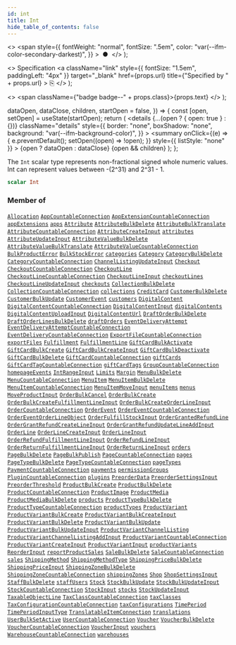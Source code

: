 ```yaml
---
id: int
title: Int
hide_table_of_contents: false
---
```


  <>
    <span
      style={{
        fontWeight: "normal",
        fontSize: ".5em",
        color: "var(--ifm-color-secondary-darkest)",
      }}
    >
      &nbsp;●&nbsp;
    </span>
  </>
);

  <>
    Specification
    <a
      className="link"
      style={{ fontSize: "1.5em", paddingLeft: "4px" }}
      target="\_blank"
      href={props.url}
      title={"Specified by " + props.url}
    >
      ⎘
    </a>
  </>
);

  <>
    <span className={"badge badge--" + props.class}>{props.text}</span>
  </>
);


  dataOpen,
  dataClose,
  children,
  startOpen = false,
}) => {
  const [open, setOpen] = useState(startOpen);
  return (
    <details
      {...(open ? { open: true } : {})}
      className="details"
      style={{
        border: "none",
        boxShadow: "none",
        background: "var(--ifm-background-color)",
      }}
    >
      <summary
        onClick={(e) => {
          e.preventDefault();
          setOpen((open) => !open);
        }}
        style={{ listStyle: "none" }}
      >
        {open ? dataOpen : dataClose}
      </summary>
      {open && children}
    </details>
  );
};

The `Int` scalar type represents non-fractional signed whole numeric values. Int can represent values between -(2^31) and 2^31 - 1.

```graphql
scalar Int
```

### Member of

[`Allocation`](../../../api-reference/products/objects/allocation) <Badge class="secondary" text="object"/><Bullet />[`AppCountableConnection`](../../../api-reference/apps/objects/app-countable-connection) <Badge class="secondary" text="object"/><Bullet />[`AppExtensionCountableConnection`](../../../api-reference/apps/objects/app-extension-countable-connection) <Badge class="secondary" text="object"/><Bullet />[`appExtensions`](../../../api-reference/apps/queries/app-extensions) <Badge class="secondary" text="query"/><Bullet />[`apps`](../../../api-reference/apps/queries/apps) <Badge class="secondary" text="query"/><Bullet />[`Attribute`](../../../api-reference/attributes/objects/attribute) <Badge class="secondary" text="object"/><Bullet />[`AttributeBulkDelete`](../../../api-reference/attributes/objects/attribute-bulk-delete) <Badge class="secondary" text="object"/><Bullet />[`AttributeBulkTranslate`](../../../api-reference/attributes/objects/attribute-bulk-translate) <Badge class="secondary" text="object"/><Bullet />[`AttributeCountableConnection`](../../../api-reference/attributes/objects/attribute-countable-connection) <Badge class="secondary" text="object"/><Bullet />[`AttributeCreateInput`](../../../api-reference/attributes/inputs/attribute-create-input) <Badge class="secondary" text="input"/><Bullet />[`attributes`](../../../api-reference/attributes/queries/attributes) <Badge class="secondary" text="query"/><Bullet />[`AttributeUpdateInput`](../../../api-reference/attributes/inputs/attribute-update-input) <Badge class="secondary" text="input"/><Bullet />[`AttributeValueBulkDelete`](../../../api-reference/attributes/objects/attribute-value-bulk-delete) <Badge class="secondary" text="object"/><Bullet />[`AttributeValueBulkTranslate`](../../../api-reference/attributes/objects/attribute-value-bulk-translate) <Badge class="secondary" text="object"/><Bullet />[`AttributeValueCountableConnection`](../../../api-reference/attributes/objects/attribute-value-countable-connection) <Badge class="secondary" text="object"/><Bullet />[`BulkProductError`](../../../api-reference/products/objects/bulk-product-error) <Badge class="secondary" text="object"/><Bullet />[`BulkStockError`](../../../api-reference/products/objects/bulk-stock-error) <Badge class="secondary" text="object"/><Bullet />[`categories`](../../../api-reference/products/queries/categories) <Badge class="secondary" text="query"/><Bullet />[`Category`](../../../api-reference/products/objects/category) <Badge class="secondary" text="object"/><Bullet />[`CategoryBulkDelete`](../../../api-reference/products/objects/category-bulk-delete) <Badge class="secondary" text="object"/><Bullet />[`CategoryCountableConnection`](../../../api-reference/products/objects/category-countable-connection) <Badge class="secondary" text="object"/><Bullet />[`ChannelListingUpdateInput`](../../../api-reference/products/inputs/channel-listing-update-input) <Badge class="secondary" text="input"/><Bullet />[`Checkout`](../../../api-reference/checkout/objects/checkout) <Badge class="secondary" text="object"/><Bullet />[`CheckoutCountableConnection`](../../../api-reference/checkout/objects/checkout-countable-connection) <Badge class="secondary" text="object"/><Bullet />[`CheckoutLine`](../../../api-reference/checkout/objects/checkout-line) <Badge class="secondary" text="object"/><Bullet />[`CheckoutLineCountableConnection`](../../../api-reference/checkout/objects/checkout-line-countable-connection) <Badge class="secondary" text="object"/><Bullet />[`CheckoutLineInput`](../../../api-reference/checkout/inputs/checkout-line-input) <Badge class="secondary" text="input"/><Bullet />[`checkoutLines`](../../../api-reference/checkout/queries/checkout-lines) <Badge class="secondary" text="query"/><Bullet />[`CheckoutLineUpdateInput`](../../../api-reference/checkout/inputs/checkout-line-update-input) <Badge class="secondary" text="input"/><Bullet />[`checkouts`](../../../api-reference/checkout/queries/checkouts) <Badge class="secondary" text="query"/><Bullet />[`CollectionBulkDelete`](../../../api-reference/products/objects/collection-bulk-delete) <Badge class="secondary" text="object"/><Bullet />[`CollectionCountableConnection`](../../../api-reference/products/objects/collection-countable-connection) <Badge class="secondary" text="object"/><Bullet />[`collections`](../../../api-reference/products/queries/collections) <Badge class="secondary" text="query"/><Bullet />[`CreditCard`](../../../api-reference/payments/objects/credit-card) <Badge class="secondary" text="object"/><Bullet />[`CustomerBulkDelete`](../../../api-reference/users/objects/customer-bulk-delete) <Badge class="secondary" text="object"/><Bullet />[`CustomerBulkUpdate`](../../../api-reference/users/objects/customer-bulk-update) <Badge class="secondary" text="object"/><Bullet />[`CustomerEvent`](../../../api-reference/users/objects/customer-event) <Badge class="secondary" text="object"/><Bullet />[`customers`](../../../api-reference/users/queries/customers) <Badge class="secondary" text="query"/><Bullet />[`DigitalContent`](../../../api-reference/products/objects/digital-content) <Badge class="secondary" text="object"/><Bullet />[`DigitalContentCountableConnection`](../../../api-reference/products/objects/digital-content-countable-connection) <Badge class="secondary" text="object"/><Bullet />[`DigitalContentInput`](../../../api-reference/products/inputs/digital-content-input) <Badge class="secondary" text="input"/><Bullet />[`digitalContents`](../../../api-reference/products/queries/digital-contents) <Badge class="secondary" text="query"/><Bullet />[`DigitalContentUploadInput`](../../../api-reference/products/inputs/digital-content-upload-input) <Badge class="secondary" text="input"/><Bullet />[`DigitalContentUrl`](../../../api-reference/products/objects/digital-content-url) <Badge class="secondary" text="object"/><Bullet />[`DraftOrderBulkDelete`](../../../api-reference/orders/objects/draft-order-bulk-delete) <Badge class="secondary" text="object"/><Bullet />[`DraftOrderLinesBulkDelete`](../../../api-reference/orders/objects/draft-order-lines-bulk-delete) <Badge class="secondary" text="object"/><Bullet />[`draftOrders`](../../../api-reference/orders/queries/draft-orders) <Badge class="secondary" text="query"/><Bullet />[`EventDeliveryAttempt`](../../../api-reference/webhooks/objects/event-delivery-attempt) <Badge class="secondary" text="object"/><Bullet />[`EventDeliveryAttemptCountableConnection`](../../../api-reference/miscellaneous/objects/event-delivery-attempt-countable-connection) <Badge class="secondary" text="object"/><Bullet />[`EventDeliveryCountableConnection`](../../../api-reference/miscellaneous/objects/event-delivery-countable-connection) <Badge class="secondary" text="object"/><Bullet />[`ExportFileCountableConnection`](../../../api-reference/miscellaneous/objects/export-file-countable-connection) <Badge class="secondary" text="object"/><Bullet />[`exportFiles`](../../../api-reference/miscellaneous/queries/export-files) <Badge class="secondary" text="query"/><Bullet />[`Fulfillment`](../../../api-reference/orders/objects/fulfillment) <Badge class="secondary" text="object"/><Bullet />[`FulfillmentLine`](../../../api-reference/orders/objects/fulfillment-line) <Badge class="secondary" text="object"/><Bullet />[`GiftCardBulkActivate`](../../../api-reference/gift-cards/objects/gift-card-bulk-activate) <Badge class="secondary" text="object"/><Bullet />[`GiftCardBulkCreate`](../../../api-reference/gift-cards/objects/gift-card-bulk-create) <Badge class="secondary" text="object"/><Bullet />[`GiftCardBulkCreateInput`](../../../api-reference/gift-cards/inputs/gift-card-bulk-create-input) <Badge class="secondary" text="input"/><Bullet />[`GiftCardBulkDeactivate`](../../../api-reference/gift-cards/objects/gift-card-bulk-deactivate) <Badge class="secondary" text="object"/><Bullet />[`GiftCardBulkDelete`](../../../api-reference/gift-cards/objects/gift-card-bulk-delete) <Badge class="secondary" text="object"/><Bullet />[`GiftCardCountableConnection`](../../../api-reference/gift-cards/objects/gift-card-countable-connection) <Badge class="secondary" text="object"/><Bullet />[`giftCards`](../../../api-reference/gift-cards/queries/gift-cards) <Badge class="secondary" text="query"/><Bullet />[`GiftCardTagCountableConnection`](../../../api-reference/gift-cards/objects/gift-card-tag-countable-connection) <Badge class="secondary" text="object"/><Bullet />[`giftCardTags`](../../../api-reference/gift-cards/queries/gift-card-tags) <Badge class="secondary" text="query"/><Bullet />[`GroupCountableConnection`](../../../api-reference/users/objects/group-countable-connection) <Badge class="secondary" text="object"/><Bullet />[`homepageEvents`](../../../api-reference/orders/queries/homepage-events) <Badge class="secondary" text="query"/><Bullet />[`IntRangeInput`](../../../api-reference/miscellaneous/inputs/int-range-input) <Badge class="secondary" text="input"/><Bullet />[`Limits`](../../../api-reference/miscellaneous/objects/limits) <Badge class="secondary" text="object"/><Bullet />[`Margin`](../../../api-reference/products/objects/margin) <Badge class="secondary" text="object"/><Bullet />[`MenuBulkDelete`](../../../api-reference/menu/objects/menu-bulk-delete) <Badge class="secondary" text="object"/><Bullet />[`MenuCountableConnection`](../../../api-reference/menu/objects/menu-countable-connection) <Badge class="secondary" text="object"/><Bullet />[`MenuItem`](../../../api-reference/menu/objects/menu-item) <Badge class="secondary" text="object"/><Bullet />[`MenuItemBulkDelete`](../../../api-reference/menu/objects/menu-item-bulk-delete) <Badge class="secondary" text="object"/><Bullet />[`MenuItemCountableConnection`](../../../api-reference/menu/objects/menu-item-countable-connection) <Badge class="secondary" text="object"/><Bullet />[`MenuItemMoveInput`](../../../api-reference/miscellaneous/inputs/menu-item-move-input) <Badge class="secondary" text="input"/><Bullet />[`menuItems`](../../../api-reference/menu/queries/menu-items) <Badge class="secondary" text="query"/><Bullet />[`menus`](../../../api-reference/menu/queries/menus) <Badge class="secondary" text="query"/><Bullet />[`MoveProductInput`](../../../api-reference/products/inputs/move-product-input) <Badge class="secondary" text="input"/><Bullet />[`OrderBulkCancel`](../../../api-reference/orders/objects/order-bulk-cancel) <Badge class="secondary" text="object"/><Bullet />[`OrderBulkCreate`](../../../api-reference/orders/objects/order-bulk-create) <Badge class="secondary" text="object"/><Bullet />[`OrderBulkCreateFulfillmentLineInput`](../../../api-reference/orders/inputs/order-bulk-create-fulfillment-line-input) <Badge class="secondary" text="input"/><Bullet />[`OrderBulkCreateOrderLineInput`](../../../api-reference/orders/inputs/order-bulk-create-order-line-input) <Badge class="secondary" text="input"/><Bullet />[`OrderCountableConnection`](../../../api-reference/orders/objects/order-countable-connection) <Badge class="secondary" text="object"/><Bullet />[`OrderEvent`](../../../api-reference/orders/objects/order-event) <Badge class="secondary" text="object"/><Bullet />[`OrderEventCountableConnection`](../../../api-reference/orders/objects/order-event-countable-connection) <Badge class="secondary" text="object"/><Bullet />[`OrderEventOrderLineObject`](../../../api-reference/orders/objects/order-event-order-line-object) <Badge class="secondary" text="object"/><Bullet />[`OrderFulfillStockInput`](../../../api-reference/orders/inputs/order-fulfill-stock-input) <Badge class="secondary" text="input"/><Bullet />[`OrderGrantedRefundLine`](../../../api-reference/miscellaneous/objects/order-granted-refund-line) <Badge class="secondary" text="object"/><Bullet />[`OrderGrantRefundCreateLineInput`](../../../api-reference/orders/inputs/order-grant-refund-create-line-input) <Badge class="secondary" text="input"/><Bullet />[`OrderGrantRefundUpdateLineAddInput`](../../../api-reference/orders/inputs/order-grant-refund-update-line-add-input) <Badge class="secondary" text="input"/><Bullet />[`OrderLine`](../../../api-reference/orders/objects/order-line) <Badge class="secondary" text="object"/><Bullet />[`OrderLineCreateInput`](../../../api-reference/orders/inputs/order-line-create-input) <Badge class="secondary" text="input"/><Bullet />[`OrderLineInput`](../../../api-reference/orders/inputs/order-line-input) <Badge class="secondary" text="input"/><Bullet />[`OrderRefundFulfillmentLineInput`](../../../api-reference/orders/inputs/order-refund-fulfillment-line-input) <Badge class="secondary" text="input"/><Bullet />[`OrderRefundLineInput`](../../../api-reference/orders/inputs/order-refund-line-input) <Badge class="secondary" text="input"/><Bullet />[`OrderReturnFulfillmentLineInput`](../../../api-reference/orders/inputs/order-return-fulfillment-line-input) <Badge class="secondary" text="input"/><Bullet />[`OrderReturnLineInput`](../../../api-reference/orders/inputs/order-return-line-input) <Badge class="secondary" text="input"/><Bullet />[`orders`](../../../api-reference/orders/queries/orders) <Badge class="secondary" text="query"/><Bullet />[`PageBulkDelete`](../../../api-reference/pages/objects/page-bulk-delete) <Badge class="secondary" text="object"/><Bullet />[`PageBulkPublish`](../../../api-reference/pages/objects/page-bulk-publish) <Badge class="secondary" text="object"/><Bullet />[`PageCountableConnection`](../../../api-reference/pages/objects/page-countable-connection) <Badge class="secondary" text="object"/><Bullet />[`pages`](../../../api-reference/pages/queries/pages) <Badge class="secondary" text="query"/><Bullet />[`PageTypeBulkDelete`](../../../api-reference/pages/objects/page-type-bulk-delete) <Badge class="secondary" text="object"/><Bullet />[`PageTypeCountableConnection`](../../../api-reference/pages/objects/page-type-countable-connection) <Badge class="secondary" text="object"/><Bullet />[`pageTypes`](../../../api-reference/pages/queries/page-types) <Badge class="secondary" text="query"/><Bullet />[`PaymentCountableConnection`](../../../api-reference/payments/objects/payment-countable-connection) <Badge class="secondary" text="object"/><Bullet />[`payments`](../../../api-reference/payments/queries/payments) <Badge class="secondary" text="query"/><Bullet />[`permissionGroups`](../../../api-reference/users/queries/permission-groups) <Badge class="secondary" text="query"/><Bullet />[`PluginCountableConnection`](../../../api-reference/miscellaneous/objects/plugin-countable-connection) <Badge class="secondary" text="object"/><Bullet />[`plugins`](../../../api-reference/miscellaneous/queries/plugins) <Badge class="secondary" text="query"/><Bullet />[`PreorderData`](../../../api-reference/products/objects/preorder-data) <Badge class="secondary" text="object"/><Bullet />[`PreorderSettingsInput`](../../../api-reference/products/inputs/preorder-settings-input) <Badge class="secondary" text="input"/><Bullet />[`PreorderThreshold`](../../../api-reference/products/objects/preorder-threshold) <Badge class="secondary" text="object"/><Bullet />[`ProductBulkCreate`](../../../api-reference/products/objects/product-bulk-create) <Badge class="secondary" text="object"/><Bullet />[`ProductBulkDelete`](../../../api-reference/products/objects/product-bulk-delete) <Badge class="secondary" text="object"/><Bullet />[`ProductCountableConnection`](../../../api-reference/products/objects/product-countable-connection) <Badge class="secondary" text="object"/><Bullet />[`ProductImage`](../../../api-reference/products/objects/product-image) <Badge class="secondary" text="object"/><Bullet />[`ProductMedia`](../../../api-reference/products/objects/product-media) <Badge class="secondary" text="object"/><Bullet />[`ProductMediaBulkDelete`](../../../api-reference/products/objects/product-media-bulk-delete) <Badge class="secondary" text="object"/><Bullet />[`products`](../../../api-reference/products/queries/products) <Badge class="secondary" text="query"/><Bullet />[`ProductTypeBulkDelete`](../../../api-reference/products/objects/product-type-bulk-delete) <Badge class="secondary" text="object"/><Bullet />[`ProductTypeCountableConnection`](../../../api-reference/products/objects/product-type-countable-connection) <Badge class="secondary" text="object"/><Bullet />[`productTypes`](../../../api-reference/products/queries/product-types) <Badge class="secondary" text="query"/><Bullet />[`ProductVariant`](../../../api-reference/products/objects/product-variant) <Badge class="secondary" text="object"/><Bullet />[`ProductVariantBulkCreate`](../../../api-reference/products/objects/product-variant-bulk-create) <Badge class="secondary" text="object"/><Bullet />[`ProductVariantBulkCreateInput`](../../../api-reference/products/inputs/product-variant-bulk-create-input) <Badge class="secondary" text="input"/><Bullet />[`ProductVariantBulkDelete`](../../../api-reference/products/objects/product-variant-bulk-delete) <Badge class="secondary" text="object"/><Bullet />[`ProductVariantBulkUpdate`](../../../api-reference/products/objects/product-variant-bulk-update) <Badge class="secondary" text="object"/><Bullet />[`ProductVariantBulkUpdateInput`](../../../api-reference/products/inputs/product-variant-bulk-update-input) <Badge class="secondary" text="input"/><Bullet />[`ProductVariantChannelListing`](../../../api-reference/products/objects/product-variant-channel-listing) <Badge class="secondary" text="object"/><Bullet />[`ProductVariantChannelListingAddInput`](../../../api-reference/products/inputs/product-variant-channel-listing-add-input) <Badge class="secondary" text="input"/><Bullet />[`ProductVariantCountableConnection`](../../../api-reference/products/objects/product-variant-countable-connection) <Badge class="secondary" text="object"/><Bullet />[`ProductVariantCreateInput`](../../../api-reference/products/inputs/product-variant-create-input) <Badge class="secondary" text="input"/><Bullet />[`ProductVariantInput`](../../../api-reference/products/inputs/product-variant-input) <Badge class="secondary" text="input"/><Bullet />[`productVariants`](../../../api-reference/products/queries/product-variants) <Badge class="secondary" text="query"/><Bullet />[`ReorderInput`](../../../api-reference/miscellaneous/inputs/reorder-input) <Badge class="secondary" text="input"/><Bullet />[`reportProductSales`](../../../api-reference/products/queries/report-product-sales) <Badge class="secondary" text="query"/><Bullet />[`SaleBulkDelete`](../../../api-reference/discounts/objects/sale-bulk-delete) <Badge class="secondary" text="object"/><Bullet />[`SaleCountableConnection`](../../../api-reference/discounts/objects/sale-countable-connection) <Badge class="secondary" text="object"/><Bullet />[`sales`](../../../api-reference/discounts/queries/sales) <Badge class="secondary" text="query"/><Bullet />[`ShippingMethod`](../../../api-reference/shipping/objects/shipping-method) <Badge class="secondary" text="object"/><Bullet />[`ShippingMethodType`](../../../api-reference/shipping/objects/shipping-method-type) <Badge class="secondary" text="object"/><Bullet />[`ShippingPriceBulkDelete`](../../../api-reference/shipping/objects/shipping-price-bulk-delete) <Badge class="secondary" text="object"/><Bullet />[`ShippingPriceInput`](../../../api-reference/shipping/inputs/shipping-price-input) <Badge class="secondary" text="input"/><Bullet />[`ShippingZoneBulkDelete`](../../../api-reference/shipping/objects/shipping-zone-bulk-delete) <Badge class="secondary" text="object"/><Bullet />[`ShippingZoneCountableConnection`](../../../api-reference/shipping/objects/shipping-zone-countable-connection) <Badge class="secondary" text="object"/><Bullet />[`shippingZones`](../../../api-reference/shipping/queries/shipping-zones) <Badge class="secondary" text="query"/><Bullet />[`Shop`](../../../api-reference/miscellaneous/objects/shop) <Badge class="secondary" text="object"/><Bullet />[`ShopSettingsInput`](../../../api-reference/miscellaneous/inputs/shop-settings-input) <Badge class="secondary" text="input"/><Bullet />[`StaffBulkDelete`](../../../api-reference/users/objects/staff-bulk-delete) <Badge class="secondary" text="object"/><Bullet />[`staffUsers`](../../../api-reference/users/queries/staff-users) <Badge class="secondary" text="query"/><Bullet />[`Stock`](../../../api-reference/products/objects/stock) <Badge class="secondary" text="object"/><Bullet />[`StockBulkUpdate`](../../../api-reference/products/objects/stock-bulk-update) <Badge class="secondary" text="object"/><Bullet />[`StockBulkUpdateInput`](../../../api-reference/products/inputs/stock-bulk-update-input) <Badge class="secondary" text="input"/><Bullet />[`StockCountableConnection`](../../../api-reference/products/objects/stock-countable-connection) <Badge class="secondary" text="object"/><Bullet />[`StockInput`](../../../api-reference/products/inputs/stock-input) <Badge class="secondary" text="input"/><Bullet />[`stocks`](../../../api-reference/products/queries/stocks) <Badge class="secondary" text="query"/><Bullet />[`StockUpdateInput`](../../../api-reference/products/inputs/stock-update-input) <Badge class="secondary" text="input"/><Bullet />[`TaxableObjectLine`](../../../api-reference/taxes/objects/taxable-object-line) <Badge class="secondary" text="object"/><Bullet />[`TaxClassCountableConnection`](../../../api-reference/taxes/objects/tax-class-countable-connection) <Badge class="secondary" text="object"/><Bullet />[`taxClasses`](../../../api-reference/taxes/queries/tax-classes) <Badge class="secondary" text="query"/><Bullet />[`TaxConfigurationCountableConnection`](../../../api-reference/taxes/objects/tax-configuration-countable-connection) <Badge class="secondary" text="object"/><Bullet />[`taxConfigurations`](../../../api-reference/taxes/queries/tax-configurations) <Badge class="secondary" text="query"/><Bullet />[`TimePeriod`](../../../api-reference/miscellaneous/objects/time-period) <Badge class="secondary" text="object"/><Bullet />[`TimePeriodInputType`](../../../api-reference/miscellaneous/inputs/time-period-input-type) <Badge class="secondary" text="input"/><Bullet />[`TranslatableItemConnection`](../../../api-reference/miscellaneous/objects/translatable-item-connection) <Badge class="secondary" text="object"/><Bullet />[`translations`](../../../api-reference/miscellaneous/queries/translations) <Badge class="secondary" text="query"/><Bullet />[`UserBulkSetActive`](../../../api-reference/users/objects/user-bulk-set-active) <Badge class="secondary" text="object"/><Bullet />[`UserCountableConnection`](../../../api-reference/users/objects/user-countable-connection) <Badge class="secondary" text="object"/><Bullet />[`Voucher`](../../../api-reference/discounts/objects/voucher) <Badge class="secondary" text="object"/><Bullet />[`VoucherBulkDelete`](../../../api-reference/discounts/objects/voucher-bulk-delete) <Badge class="secondary" text="object"/><Bullet />[`VoucherCountableConnection`](../../../api-reference/discounts/objects/voucher-countable-connection) <Badge class="secondary" text="object"/><Bullet />[`VoucherInput`](../../../api-reference/discounts/inputs/voucher-input) <Badge class="secondary" text="input"/><Bullet />[`vouchers`](../../../api-reference/discounts/queries/vouchers) <Badge class="secondary" text="query"/><Bullet />[`WarehouseCountableConnection`](../../../api-reference/products/objects/warehouse-countable-connection) <Badge class="secondary" text="object"/><Bullet />[`warehouses`](../../../api-reference/products/queries/warehouses) <Badge class="secondary" text="query"/>
